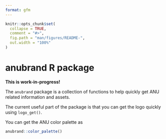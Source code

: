 ```yaml
---
format: gfm
---
```


<!-- README.md is generated from README.Rmd. Please edit that file -->

```r
knitr::opts_chunk$set(
  collapse = TRUE,
  comment = "#>",
  fig.path = "man/figures/README-",
  out.width = "100%"
)
```

# anubrand R package

<!-- badges: start -->
<!-- badges: end -->

**This is work-in-progress!**

The `anubrand` package is a collection of functions to help quickly get ANU related information and assets.

The current useful part of the package is that you can get the logo quickly using `logo_get()`.


You can get the ANU color palette as

```r
anubrand::color_palette()
```

